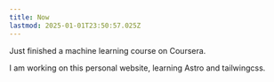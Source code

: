 ```yaml
---
title: Now
lastmod: 2025-01-01T23:50:57.025Z
---
```


Just finished a machine learning course on Coursera.

I am working on this personal website, learning Astro and tailwingcss.